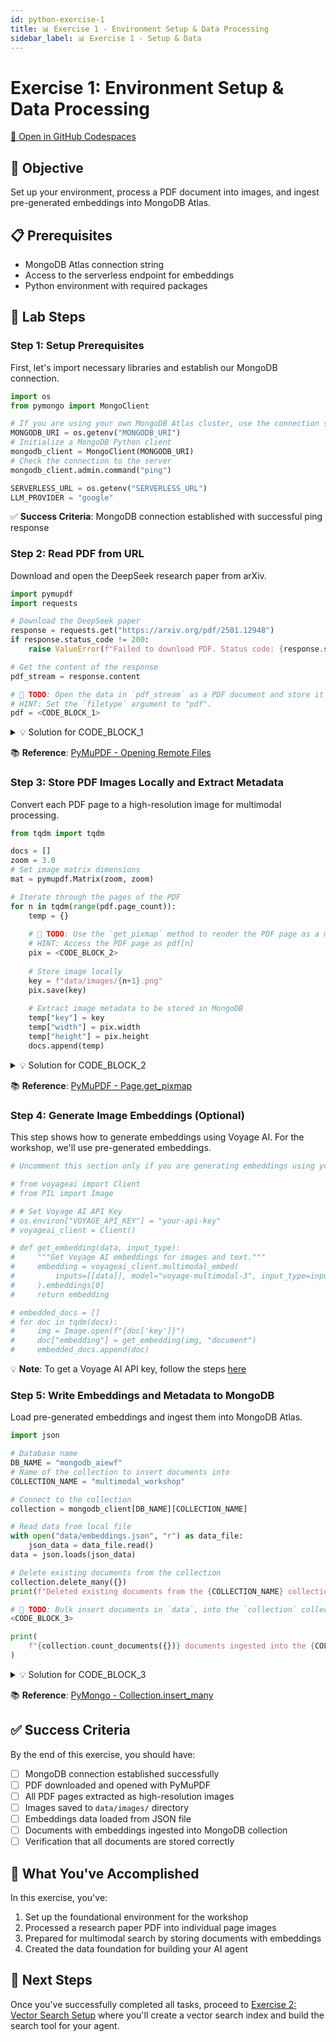 ```yaml
---
id: python-exercise-1
title: 📊 Exercise 1 - Environment Setup & Data Processing
sidebar_label: 📊 Exercise 1 - Setup & Data
---
```


# Exercise 1: Environment Setup & Data Processing

<div style={{textAlign: 'center', margin: '20px 0'}}>
  <a 
    href="https://codespaces.new/mrlynn/multimodal-agents-lab" 
    target="_blank" 
    rel="noopener noreferrer"
    style={{
      backgroundColor: '#589636',
      color: 'white',
      padding: '12px 24px',
      borderRadius: '6px',
      textDecoration: 'none',
      fontWeight: '900',
      display: 'inline-block',
      fontSize: '16px'
    }}
  >
    🚀 Open in GitHub Codespaces
  </a>
</div>

## 🎯 Objective
Set up your environment, process a PDF document into images, and ingest pre-generated embeddings into MongoDB Atlas.

## 📋 Prerequisites
- MongoDB Atlas connection string
- Access to the serverless endpoint for embeddings
- Python environment with required packages

## 🔧 Lab Steps

### Step 1: Setup Prerequisites

First, let's import necessary libraries and establish our MongoDB connection.

```python
import os
from pymongo import MongoClient

# If you are using your own MongoDB Atlas cluster, use the connection string for your cluster here
MONGODB_URI = os.getenv("MONGODB_URI")
# Initialize a MongoDB Python client
mongodb_client = MongoClient(MONGODB_URI)
# Check the connection to the server
mongodb_client.admin.command("ping")

SERVERLESS_URL = os.getenv("SERVERLESS_URL")
LLM_PROVIDER = "google"
```

✅ **Success Criteria**: MongoDB connection established with successful ping response

### Step 2: Read PDF from URL

Download and open the DeepSeek research paper from arXiv.

```python
import pymupdf
import requests

# Download the DeepSeek paper
response = requests.get("https://arxiv.org/pdf/2501.12948")
if response.status_code != 200:
    raise ValueError(f"Failed to download PDF. Status code: {response.status_code}")

# Get the content of the response
pdf_stream = response.content

# 🧪 TODO: Open the data in `pdf_stream` as a PDF document and store it in `pdf`.
# HINT: Set the `filetype` argument to "pdf".
pdf = <CODE_BLOCK_1>
```

<details>
<summary>💡 Solution for CODE_BLOCK_1</summary>

```python
pdf = pymupdf.Document(stream=pdf_stream, filetype="pdf")
```

</details>

📚 **Reference**: [PyMuPDF - Opening Remote Files](https://pymupdf.readthedocs.io/en/latest/how-to-open-a-file.html#opening-remote-files)

### Step 3: Store PDF Images Locally and Extract Metadata

Convert each PDF page to a high-resolution image for multimodal processing.

```python
from tqdm import tqdm

docs = []
zoom = 3.0
# Set image matrix dimensions
mat = pymupdf.Matrix(zoom, zoom)

# Iterate through the pages of the PDF
for n in tqdm(range(pdf.page_count)):
    temp = {}
    
    # 🧪 TODO: Use the `get_pixmap` method to render the PDF page as a matrix of pixels
    # HINT: Access the PDF page as pdf[n]
    pix = <CODE_BLOCK_2>
    
    # Store image locally
    key = f"data/images/{n+1}.png"
    pix.save(key)
    
    # Extract image metadata to be stored in MongoDB
    temp["key"] = key
    temp["width"] = pix.width
    temp["height"] = pix.height
    docs.append(temp)
```

<details>
<summary>💡 Solution for CODE_BLOCK_2</summary>

```python
pix = pdf[n].get_pixmap(matrix=mat)
```

</details>

📚 **Reference**: [PyMuPDF - Page.get_pixmap](https://pymupdf.readthedocs.io/en/latest/page.html#Page.get_pixmap)

### Step 4: Generate Image Embeddings (Optional)

This step shows how to generate embeddings using Voyage AI. For the workshop, we'll use pre-generated embeddings.

```python
# Uncomment this section only if you are generating embeddings using your own Voyage AI API key

# from voyageai import Client
# from PIL import Image

# # Set Voyage AI API Key
# os.environ["VOYAGE_API_KEY"] = "your-api-key"
# voyageai_client = Client()

# def get_embedding(data, input_type):
#     """Get Voyage AI embeddings for images and text."""
#     embedding = voyageai_client.multimodal_embed(
#         inputs=[[data]], model="voyage-multimodal-3", input_type=input_type
#     ).embeddings[0]
#     return embedding

# embedded_docs = []
# for doc in tqdm(docs):
#     img = Image.open(f"{doc['key']}")
#     doc["embedding"] = get_embedding(img, "document")
#     embedded_docs.append(doc)
```

💡 **Note**: To get a Voyage AI API key, follow the steps [here](https://docs.voyageai.com/docs/api-key-and-installation#authentication-with-api-keys)

### Step 5: Write Embeddings and Metadata to MongoDB

Load pre-generated embeddings and ingest them into MongoDB Atlas.

```python
import json

# Database name
DB_NAME = "mongodb_aiewf"
# Name of the collection to insert documents into
COLLECTION_NAME = "multimodal_workshop"

# Connect to the collection
collection = mongodb_client[DB_NAME][COLLECTION_NAME]

# Read data from local file
with open("data/embeddings.json", "r") as data_file:
    json_data = data_file.read()
data = json.loads(json_data)

# Delete existing documents from the collection
collection.delete_many({})
print(f"Deleted existing documents from the {COLLECTION_NAME} collection.")

# 🧪 TODO: Bulk insert documents in `data`, into the `collection` collection.
<CODE_BLOCK_3>

print(
    f"{collection.count_documents({})} documents ingested into the {COLLECTION_NAME} collection."
)
```

<details>
<summary>💡 Solution for CODE_BLOCK_3</summary>

```python
collection.insert_many(data)
```

</details>

📚 **Reference**: [PyMongo - Collection.insert_many](https://pymongo.readthedocs.io/en/stable/api/pymongo/collection.html#pymongo.collection.Collection.insert_many)

## ✅ Success Criteria

By the end of this exercise, you should have:
- [ ] MongoDB connection established successfully
- [ ] PDF downloaded and opened with PyMuPDF
- [ ] All PDF pages extracted as high-resolution images
- [ ] Images saved to `data/images/` directory
- [ ] Embeddings data loaded from JSON file
- [ ] Documents with embeddings ingested into MongoDB collection
- [ ] Verification that all documents are stored correctly

## 🎯 What You've Accomplished

In this exercise, you've:
1. Set up the foundational environment for the workshop
2. Processed a research paper PDF into individual page images
3. Prepared for multimodal search by storing documents with embeddings
4. Created the data foundation for building your AI agent

## 🚀 Next Steps

Once you've successfully completed all tasks, proceed to [Exercise 2: Vector Search Setup](./python-exercise-2) where you'll create a vector search index and build the search tool for your agent.